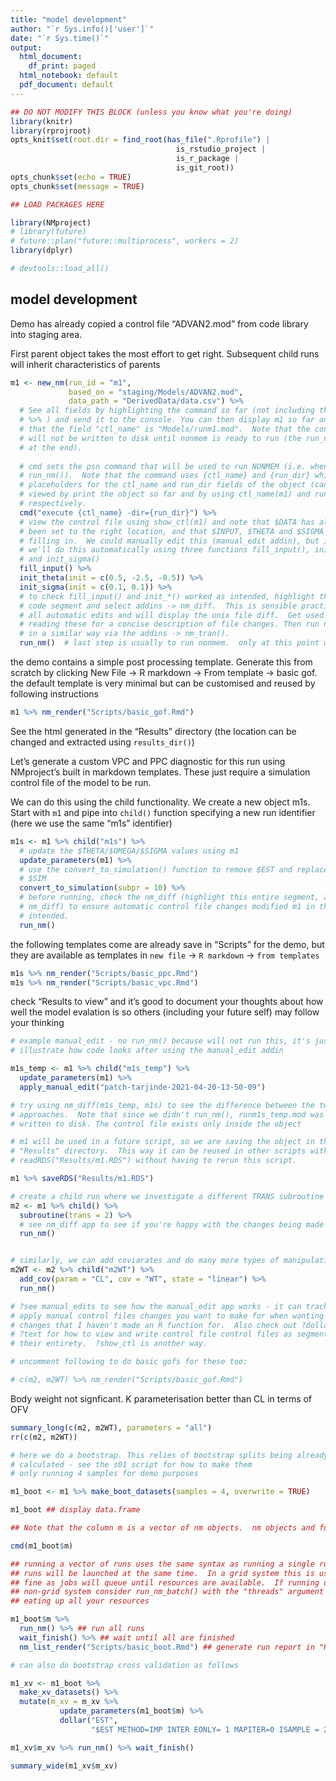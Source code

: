 ```yaml
---
title: "model development"
author: "`r Sys.info()['user']`"
date: "`r Sys.time()`"
output:
  html_document:
    df_print: paged
  html_notebook: default
  pdf_document: default
---
```



```r
## DO NOT MODIFY THIS BLOCK (unless you know what you're doing)
library(knitr)
library(rprojroot)
opts_knit$set(root.dir = find_root(has_file(".Rprofile") | 
                                     is_rstudio_project | 
                                     is_r_package | 
                                     is_git_root))
opts_chunk$set(echo = TRUE)
opts_chunk$set(message = TRUE)
```

```r
## LOAD PACKAGES HERE

library(NMproject)
# library(future)
# future::plan("future::multiprocess", workers = 2)
library(dplyr)

# devtools::load_all()

```

## model development

Demo has already copied a control file "ADVAN2.mod" from code library into staging area.

First parent object takes the most effort to get right. Subsequent child runs will inherit characteristics of parents

```r

m1 <- new_nm(run_id = "m1",
             based_on = "staging/Models/ADVAN2.mod",
             data_path = "DerivedData/data.csv") %>%
  # See all fields by highlighting the command so far (not including the pipe
  # %>% ) and send it to the console. You can then display m1 so far and see
  # that the field "ctl_name" is "Models/runm1.mod".  Note that the control file
  # will not be written to disk until nonmem is ready to run (the run_nm() step
  # at the end).
  
  # cmd sets the psn command that will be used to run NONMEM (i.e. when we run
  # run_nm()).  Note that the command uses {ctl_name} and {run_dir} which are
  # placeholders for the ctl_name and run_dir fields of the object (can be
  # viewed by print the object so far and by using ctl_name(m1) and run_dir(m1)
  # respectively.
  cmd("execute {ctl_name} -dir={run_dir}") %>%
  # view the control file using show_ctl(m1) and note that $DATA has already
  # been set to the right location, and that $INPUT, $THETA and $SIGMA need
  # filling in.  We could manually edit this (manual_edit addin), but instead
  # we'll do this automatically using three functions fill_input(), init_theta()
  # and init_sigma()
  fill_input() %>%
  init_theta(init = c(0.5, -2.5, -0.5)) %>%
  init_sigma(init = c(0.1, 0.1)) %>%
  # to check fill_input() and init_*() worked as intended, highlight this entire
  # code segment and select addins -> nm_diff.  This is sensible practice after
  # all automatic edits and will display the unix file diff.  Get used to
  # reading these for a concise description of file changes. Then run nm_tran()
  # in a similar way via the addins -> nm_tran().
  run_nm()  # last step is usually to run nonmem.  only at this point will the control file be written to disk.

```

the demo contains a simple post processing template. Generate this from
scratch by clicking New File -> R markdown -> From template -> basic gof. the
default template is very minimal but can be customised and reused by following
instructions

```r

m1 %>% nm_render("Scripts/basic_gof.Rmd")

```

See the html generated in the "Results" directory (the location can be changed
and extracted using `results_dir()`)

Let's generate a custom VPC and PPC diagnostic for this run using NMproject's
built in markdown templates.  These just require a simulation control file of
the model to be run.

We can do this using the child functionality. We create a new object m1s.
Start with `m1` and pipe into `child()` function specifying a new run identifier
(here we use the same "m1s" identifier)

```r

m1s <- m1 %>% child("m1s") %>%  
  # update the $THETA/$OMEGA/$SIGMA values using m1
  update_parameters(m1) %>%
  # use the convert_to_simulation() function to remove $EST and replace with
  # $SIM
  convert_to_simulation(subpr = 10) %>%
  # before running, check the nm_diff (highlight this entire segment, addins ->
  # nm_diff) to ensure automatic control file changes modified m1 in the way
  # intended.
  run_nm()

```

the following templates come are already save in "Scripts" for the demo, but
they are available as templates in `new file` -> `R markdown` -> `from templates`

```r
 
m1s %>% nm_render("Scripts/basic_ppc.Rmd")
m1s %>% nm_render("Scripts/basic_vpc.Rmd")

```

check "Results to view" and it's good to document your thoughts about how well
the model evalation is so others (including your future self) may follow your
thinking

```r
# example manual_edit - no run_nm() because will not run this, it's just to
# illustrate how code looks after using the manual_edit addin

m1s_temp <- m1 %>% child("m1s_temp") %>%  
  update_parameters(m1) %>%
  apply_manual_edit("patch-tarjinde-2021-04-20-13-50-09")

# try using nm_diff(m1s_temp, m1s) to see the difference between the two
# approaches.  Note that since we didn't run_nm(), runm1s_temp.mod was never
# written to disk. The control file exists only inside the object

```


```r
# m1 will be used in a future script, so we are saving the object in the
# "Results" directory.  This way it can be reused in other scripts with m1 <-
# readRDS("Results/m1.RDS") without having to rerun this script.

m1 %>% saveRDS("Results/m1.RDS")

# create a child run where we investigate a different TRANS subroutine
m2 <- m1 %>% child() %>%
  subroutine(trans = 2) %>% 
  # see nm_diff app to see if you're happy with the changes being made
  run_nm()


# similarly, we can add coviarates and do many more types of manipulation
m2WT <- m2 %>% child("m2WT") %>%
  add_cov(param = "CL", cov = "WT", state = "linear") %>%
  run_nm()

# ?see manual_edits to see how the manual_edit app works - it can track and
# apply manual control files changes you want to make for when wanting to make
# changes that I haven't made an R function for.  Also check out ?dollar and
# ?text for how to view and write control file control files as segment or in
# their entirety.  ?show_ctl is another way.

# uncomment following to do basic gofs for these too:

# c(m2, m2WT) %>% nm_render("Scripts/basic_gof.Rmd")

```

Body weight not signficant.  K parameterisation better than CL in terms of OFV

```r

summary_long(c(m2, m2WT), parameters = "all")
rr(c(m2, m2WT))

```

```r

# here we do a bootstrap. This relies of bootstrap splits being already
# calculated - see the s01 script for how to make them
# only running 4 samples for demo purposes

m1_boot <- m1 %>% make_boot_datasets(samples = 4, overwrite = TRUE)

m1_boot ## display data.frame

## Note that the column m is a vector of nm objects.  nm objects and functions are fully vectorized.  So you can extract and set fields using the normal syntax. Note that above when you did c(m2, m2WT) you were creating a vector of length 2 of 2 nonmem runs.  The advanced usage script in the demo will make extensive use of vectorization - combined with dplyr you can make very complex workflows with small readable syntax

cmd(m1_boot$m)

```

```r

## running a vector of runs uses the same syntax as running a single run.  All
## runs will be launched at the same time.  In a grid system this is usually
## fine as jobs will queue until resources are available.  If running on a
## non-grid system consider run_nm_batch() with the "threads" argument to avoid
## eating up all your resources

m1_boot$m %>% 
  run_nm() %>% ## run all runs
  wait_finish() %>% ## wait until all are finished
  nm_list_render("Scripts/basic_boot.Rmd") ## generate run report in "Results" directory

```

```r
# can also do bootstrap cross validation as follows

m1_xv <- m1_boot %>% 
  make_xv_datasets() %>%
  mutate(m_xv = m_xv %>%
           update_parameters(m1_boot$m) %>%
           dollar("EST",
                  "$EST METHOD=IMP INTER EONLY= 1 MAPITER=0 ISAMPLE = 2000 NITER = 10 RANMETHOD=3S2 NOABORT PRINT=1 NSIG=3 SIGL=9"))

m1_xv$m_xv %>% run_nm() %>% wait_finish()

summary_wide(m1_xv$m_xv)

```


